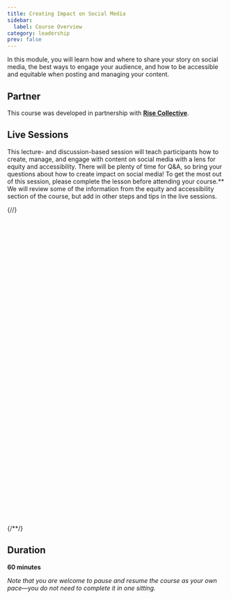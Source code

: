 ```yaml
---
title: Creating Impact on Social Media
sidebar:
  label: Course Overview
category: leadership
prev: false
---
```


In this module, you will learn how and where to share your story on social media, the best ways to engage your audience, and how to be accessible and equitable when posting and managing your content.

## Partner

This course was developed in partnership with **[Rise Collective](https://www.risecollective.us)**.

## Live Sessions

This lecture- and discussion-based session will teach participants how to create, manage, and engage with content on social media with a lens for equity and accessibility. There will be plenty of time for Q&A, so bring your questions about how to create impact on social media! To get the most out of this session, please complete the lesson before attending your course.** We will review some of the information from the equity and accessibility section of the course, but add in other steps and tips in the live sessions.

{/*<!-- Calendly inline widget begin -->*/}
<div class="calendly-inline-widget" data-url="https://calendly.com/social-media-learning-center/infusing-social-media-with-equity-and-accessibility?hide_event_type_details=1&hide_gdpr_banner=1" style="min-width:320px;height:700px;"></div>
<script type="text/javascript" src="https://assets.calendly.com/assets/external/widget.js" async></script>
{/*<!-- Calendly inline widget end -->*/}

## Duration

**60 minutes**

_Note that you are welcome to pause and resume the course as your own pace—you do not need to complete it in one sitting._
